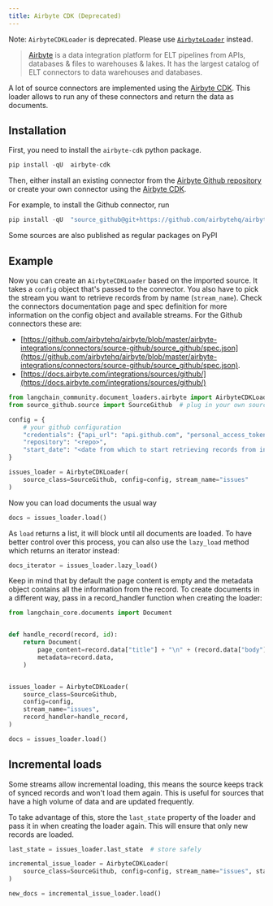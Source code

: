 ```yaml
---
title: Airbyte CDK (Deprecated)
---
```


Note: `AirbyteCDKLoader` is deprecated. Please use [`AirbyteLoader`](/oss/integrations/document_loaders/airbyte) instead.

>[Airbyte](https://github.com/airbytehq/airbyte) is a data integration platform for ELT pipelines from APIs, databases & files to warehouses & lakes. It has the largest catalog of ELT connectors to data warehouses and databases.

A lot of source connectors are implemented using the [Airbyte CDK](https://docs.airbyte.com/connector-development/cdk-python/). This loader allows to run any of these connectors and return the data as documents.

## Installation

First, you need to install the `airbyte-cdk` python package.

```python
pip install -qU  airbyte-cdk
```

Then, either install an existing connector from the [Airbyte Github repository](https://github.com/airbytehq/airbyte/tree/master/airbyte-integrations/connectors) or create your own connector using the [Airbyte CDK](https://docs.airbyte.io/connector-development/connector-development).

For example, to install the Github connector, run

```python
pip install -qU  "source_github@git+https://github.com/airbytehq/airbyte.git@master#subdirectory=airbyte-integrations/connectors/source-github"
```

Some sources are also published as regular packages on PyPI

## Example

Now you can create an `AirbyteCDKLoader` based on the imported source. It takes a `config` object that's passed to the connector. You also have to pick the stream you want to retrieve records from by name (`stream_name`). Check the connectors documentation page and spec definition for more information on the config object and available streams. For the Github connectors these are:

* [https://github.com/airbytehq/airbyte/blob/master/airbyte-integrations/connectors/source-github/source_github/spec.json](https://github.com/airbytehq/airbyte/blob/master/airbyte-integrations/connectors/source-github/source_github/spec.json).
* [https://docs.airbyte.com/integrations/sources/github/](https://docs.airbyte.com/integrations/sources/github/)

```python
from langchain_community.document_loaders.airbyte import AirbyteCDKLoader
from source_github.source import SourceGithub  # plug in your own source here

config = {
    # your github configuration
    "credentials": {"api_url": "api.github.com", "personal_access_token": "<token>"},
    "repository": "<repo>",
    "start_date": "<date from which to start retrieving records from in ISO format, e.g. 2020-10-20T00:00:00Z>",
}

issues_loader = AirbyteCDKLoader(
    source_class=SourceGithub, config=config, stream_name="issues"
)
```

Now you can load documents the usual way

```python
docs = issues_loader.load()
```

As `load` returns a list, it will block until all documents are loaded. To have better control over this process, you can also use the `lazy_load` method which returns an iterator instead:

```python
docs_iterator = issues_loader.lazy_load()
```

Keep in mind that by default the page content is empty and the metadata object contains all the information from the record. To create documents in a different way, pass in a record_handler function when creating the loader:

```python
from langchain_core.documents import Document


def handle_record(record, id):
    return Document(
        page_content=record.data["title"] + "\n" + (record.data["body"] or ""),
        metadata=record.data,
    )


issues_loader = AirbyteCDKLoader(
    source_class=SourceGithub,
    config=config,
    stream_name="issues",
    record_handler=handle_record,
)

docs = issues_loader.load()
```

## Incremental loads

Some streams allow incremental loading, this means the source keeps track of synced records and won't load them again. This is useful for sources that have a high volume of data and are updated frequently.

To take advantage of this, store the `last_state` property of the loader and pass it in when creating the loader again. This will ensure that only new records are loaded.

```python
last_state = issues_loader.last_state  # store safely

incremental_issue_loader = AirbyteCDKLoader(
    source_class=SourceGithub, config=config, stream_name="issues", state=last_state
)

new_docs = incremental_issue_loader.load()
```
